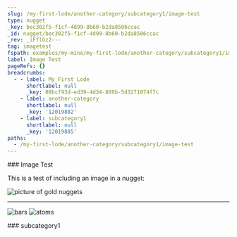 ```yaml
---
slug: /my-first-lode/another-category/subcategory1/image-test
type: nugget
_key: bec302f5-f1cf-4d99-8b60-b2da8506ccac
_id: nugget/bec302f5-f1cf-4d99-8b60-b2da8506ccac
_rev: _iFflGz2---
tag: imagetest
fspath: examples/my-mine/my-first-lode/another-category/subcategory1/imagetest.md
label: Image Test
pageRefs: {}
breadcrumbs:
  - - label: My First Lode
      shortlabel: null
      _key: 08bcf93d-ed39-4d34-889b-5d3271074f7c
    - label: another-category
      shortlabel: null
      _key: '12019882'
    - label: subcategory1
      shortlabel: null
      _key: '12019885'
paths:
  - /my-first-lode/another-category/subcategory1/image-test
---
```


<NuggetArea>
<Nugget slug="/my-first-lode/another-category/subcategory1/image-test" type="nugget" _key="bec302f5-f1cf-4d99-8b60-b2da8506ccac" _id="nugget/bec302f5-f1cf-4d99-8b60-b2da8506ccac" _rev="_iFflGz2---" tag="imagetest" fspath="examples/my-mine/my-first-lode/another-category/subcategory1/imagetest.md" label="Image Test" paths="/my-first-lode/another-category/subcategory1/image-test">
<NuggetBody>
### Image Test

This is a test of including an image in a nugget:

![picture of gold nuggets](d7b28b04-e3b8-403b-b649-c499f478fcf7.png "a title")

***

![bars](f5123db4-fcef-4468-a3ef-4fb422b7dffa.jpg) ![atoms](a3859945-49ca-41de-add3-94ebab6dab5e.gif)

</NuggetBody>
<Breadcrumbs>
<Crumbs>
<Crumb _key="08bcf93d-ed39-4d34-889b-5d3271074f7c" label="My First Lode" /><Crumb _key="12019882" label="another-category" /><Crumb _key="12019885" label="subcategory1" />
</Crumbs>
</Breadcrumbs>
</Nugget>

<NuggetsInbound>
</NuggetsInbound>
<NuggetsOutbound>
</NuggetsOutbound>
</NuggetArea>
<PassagesInbound>
<Passage direction="inbound" type="passage" _key="12019885" _id="passage/12019885" _rev="_iFflGzy---" label="subcategory1" passage="subcategory1" fspath="examples/my-mine/my-first-lode/another-category/subcategory1" paths="/my-first-lode/another-category/subcategory1" slug="/my-first-lode/another-category/subcategory1">
<NuggetBody>
### subcategory1

</NuggetBody>
<Breadcrumbs>
<Crumbs>
<Crumb _key="08bcf93d-ed39-4d34-889b-5d3271074f7c" label="My First Lode" /><Crumb _key="12019882" label="another-category" />
</Crumbs>
</Breadcrumbs>
</Passage>

</PassagesInbound>
<PassagesOutbound>
</PassagesOutbound>